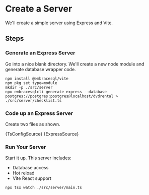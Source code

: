 
# Create a Server

We'll create a simple server using Express and Vite.

## Steps

### Generate an Express Server

Go into a nice blank directory. We'll create a new node module and generate
database wrapper code.

```shell
npm install @embracesql/vite
npm pkg set type=module
mkdir -p ./src/server
npx embracesqlcli generate express --database postgres://postgres:postgres@localhost/dvdrental > ./src/server/checklist.ts
```
### Code up an Express Server

Create two files as shown.

<CodeBlock language="json" title="tsconfig.json">
  {TsConfigSource}
</CodeBlock>

<CodeBlock language="typescript" title="./src/server/main.ts">
  {ExpressSource}
</CodeBlock>

### Run Your Server

Start it up. This server includes:

- Database access
- Hot reload
- Vite React support

```shell
npx tsx watch ./src/server/main.ts
```